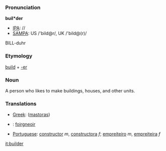 ===Pronunciation===

'''buil*der'''
*[[IPA]]: //
*[[SAMPA]]: US /'bild@r/, UK /'bild@(r)/
BILL-duhr
===Etymology===

[[build]] + [[-er]]
=== Noun ===

A person who likes to make buildings, houses, and other units.
===Translations===

*[[Greek]]: ([[mastoras]])
*{{ga}}: [[foirgneoir]]
*[[Portuguese]]: [[constructor]] ''m'', [[constructora]] ''f''; [[empreiteiro]] ''m'', [[empreiteira]] ''f''

[[it:builder]]
